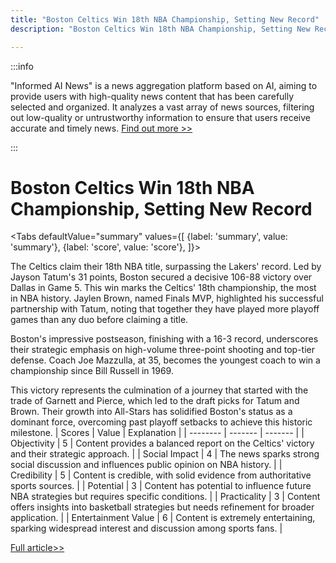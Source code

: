 ```yaml
---
title: "Boston Celtics Win 18th NBA Championship, Setting New Record"
description: "Boston Celtics Win 18th NBA Championship, Setting New Record"

---
```



:::info

"Informed AI News" is a news aggregation platform based on AI, aiming to provide users with high-quality news content that has been carefully selected and organized. It analyzes a vast array of news sources, filtering out low-quality or untrustworthy information to ensure that users receive accurate and timely news.  [Find out more >>](/)

:::

# Boston Celtics Win 18th NBA Championship, Setting New Record


<Tabs
	defaultValue="summary"
	values={[
	{label: 'summary', value: 'summary'},
	{label: 'score', value: 'score'},
]}>
<TabItem value="summary">


The Celtics claim their 18th NBA title, surpassing the Lakers' record. Led by Jayson Tatum's 31 points, Boston secured a decisive 106-88 victory over Dallas in Game 5. This win marks the Celtics' 18th championship, the most in NBA history. Jaylen Brown, named Finals MVP, highlighted his successful partnership with Tatum, noting that together they have played more playoff games than any duo before claiming a title.

Boston's impressive postseason, finishing with a 16-3 record, underscores their strategic emphasis on high-volume three-point shooting and top-tier defense. Coach Joe Mazzulla, at 35, becomes the youngest coach to win a championship since Bill Russell in 1969.

This victory represents the culmination of a journey that started with the trade of Garnett and Pierce, which led to the draft picks for Tatum and Brown. Their growth into All-Stars has solidified Boston's status as a dominant force, overcoming past playoff setbacks to achieve this historic milestone.
</TabItem>
<TabItem value="score">
	| Scores     | Value   | Explanation |
	| -------- | ------- | ------- |
	| Objectivity  | 5    | Content provides a balanced report on the Celtics' victory and their strategic approach.    |
	| Social Impact | 4     | The news sparks strong social discussion and influences public opinion on NBA history.    |
	| Credibility    | 5    | Content is credible, with solid evidence from authoritative sports sources.    |
	| Potential    | 3    | Content has potential to influence future NBA strategies but requires specific conditions.    |
	| Practicality    | 3    | Content offers insights into basketball strategies but needs refinement for broader application.    |
	| Entertainment Value    | 6    | Content is extremely entertaining, sparking widespread interest and discussion among sports fans.    |
</TabItem>
</Tabs>

[Full article>>](https://apnews.com/article/mavericks-celtics-score-0cdf7b0fb7bc641a5007c8dff836832a)
